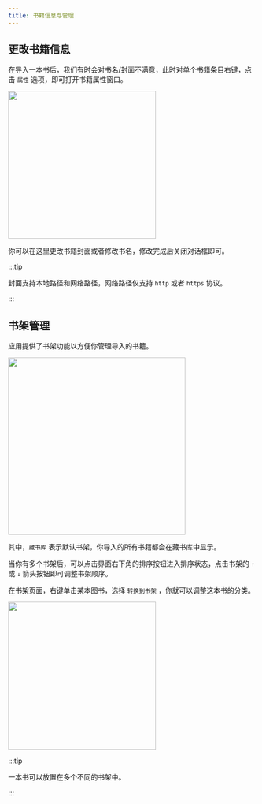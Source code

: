 ```yaml
---
title: 书籍信息与管理
---
```



## 更改书籍信息

在导入一本书后，我们有时会对书名/封面不满意，此时对单个书籍条目右键，点击 `属性` 选项，即可打开书籍属性窗口。

<img src={bookInfo} width="300px" />

你可以在这里更改书籍封面或者修改书名，修改完成后关闭对话框即可。

:::tip

封面支持本地路径和网络路径，网络路径仅支持 `http` 或者 `https` 协议。

:::

## 书架管理

应用提供了书架功能以方便你管理导入的书籍。

<img src={bookShelf} width="360px" />

其中，`藏书库` 表示默认书架，你导入的所有书籍都会在藏书库中显示。

当你有多个书架后，可以点击界面右下角的排序按钮进入排序状态，点击书架的 `↑` 或 `↓` 箭头按钮即可调整书架顺序。

在书架页面，右键单击某本图书，选择 `转换到书架` ，你就可以调整这本书的分类。

<img src={bookTransfer} width="300px" />

:::tip

一本书可以放置在多个不同的书架中。

:::